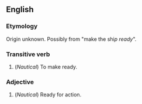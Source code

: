 ==English==
===Etymology===
Origin unknown. Possibly from "make the shi''p ready''".

===Transitive verb===
# (''Nautical'') To make ready.

===Adjective===
# (''Nautical'') Ready for action.